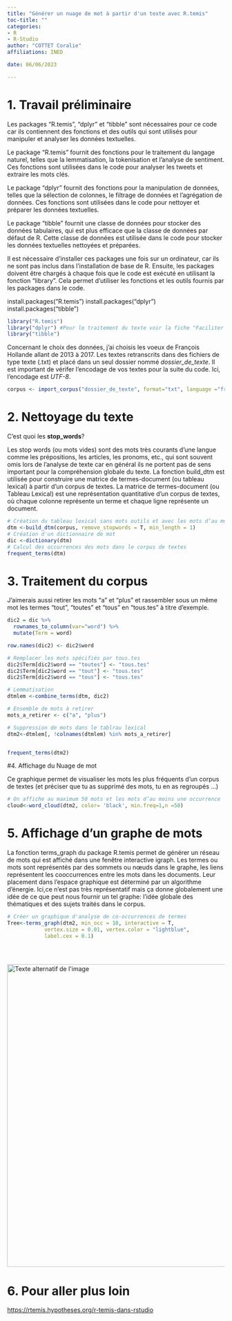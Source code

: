 ```yaml
---
title: "Générer un nuage de mot à partir d'un texte avec R.temis"
toc-title: ""
categories:
- R
- R-Studio
author: "COTTET Coralie"
affiliations: INED

date: 06/06/2023

---
```


# 1. Travail préliminaire 

Les packages "R.temis", "dplyr" et "tibble" sont nécessaires pour ce code car ils contiennent des fonctions et des outils qui sont utilisés pour manipuler et analyser les données textuelles.

Le package "R.temis" fournit des fonctions pour le traitement du langage naturel, telles que la lemmatisation, la tokenisation et l'analyse de sentiment. Ces fonctions sont utilisées dans le code pour analyser les tweets et extraire les mots clés.

Le package "dplyr" fournit des fonctions pour la manipulation de données, telles que la sélection de colonnes, le filtrage de données et l'agrégation de données. Ces fonctions sont utilisées dans le code pour nettoyer et préparer les données textuelles.

Le package "tibble" fournit une classe de données pour stocker des données tabulaires, qui est plus efficace que la classe de données par défaut de R. Cette classe de données est utilisée dans le code pour stocker les données textuelles nettoyées et préparées.

Il est nécessaire d'installer ces packages une fois sur un ordinateur, car ils ne sont pas inclus dans l'installation de base de R. Ensuite, les packages doivent être chargés à chaque fois que le code est exécuté en utilisant la fonction "library". Cela permet d'utiliser les fonctions et les outils fournis par les packages dans le code.

install.packages("R.temis") 
install.packages("dplyr")
install.packages("tibble")



```r
library("R.temis")
library("dplyr") #Pour le traitement du texte voir la fiche "Faciliter la manipulation de données avec Dplyr".
library("tibble")
```


Concernant le choix des données, j’ai choisis les voeux de François Hollande allant de 2013 à 2017. Les textes retranscrits dans des fichiers de type texte (.txt) et placé dans un seul dossier nommé _dossier_de_texte_. Il est important de vérifer l'encodage de vos textes pour la suite du code. Ici, l'encodage est _UTF-8_.

```r

corpus <- import_corpus("dossier_de_texte", format="txt", language ="fr")


```


# 2. Nettoyage du texte

C'est quoi les __stop_words__?

Les stop words (ou mots vides) sont des mots très courants d’une langue comme les prépositions, les articles, les pronoms, etc., qui sont souvent omis lors de l’analyse de texte car en général ils ne portent pas de sens important pour la compréhension globale du texte.
La fonction build_dtm est utilisée pour construire une matrice de termes-document (ou tableau lexical) à partir d’un corpus de textes. La matrice de termes-document (ou Tableau Lexical) est une représentation quantitative d'un corpus de textes, où chaque colonne représente un terme et chaque ligne représente un document.

```r
# Création du tableau lexical sans mots outils et avec les mots d’au moins 1 lettre
dtm <-build_dtm(corpus, remove_stopwords = T, min_length = 1)
# Création d'un dictionnaire de mot
dic <-dictionary(dtm) 
# Calcul des occurrences des mots dans le corpus de textes
frequent_terms(dtm) 

```

# 3. Traitement du corpus

J’aimerais aussi retirer les mots “a” et “plus” et rassembler sous un même mot  les termes “tout”, “toutes” et “tous” en “tous.tes” à titre d’exemple.

```r

dic2 = dic %>%
  rownames_to_column(var="word") %>% 
  mutate(Term = word)

row.names(dic2) <- dic2$word

# Remplacer les mots spécifiés par tous.tes
dic2$Term[dic2$word == "toutes"] <- "tous.tes"
dic2$Term[dic2$word == "tout"] <- "tous.tes"
dic2$Term[dic2$word == "tous"] <- "tous.tes"

# Lemmatisation
dtmlem <-combine_terms(dtm, dic2)

# Ensemble de mots à retirer
mots_a_retirer <- c("a", "plus")

# Suppression de mots dans le tablrau lexical
dtm2<-dtmlem[, !colnames(dtmlem) %in% mots_a_retirer]


frequent_terms(dtm2)
```

#4. Affichage du Nuage de mot

Ce graphique permet de visualiser les mots les plus fréquents d’un corpus de textes (et préciser que tu as supprimé des mots, tu en as regroupés …) 
```r

# On affiche au maximum 50 mots et les mots d’au moins une occurrence
cloud<-word_cloud(dtm2, color= 'black', min.freq=1,n =50) 

```



# 5. Affichage d’un graphe de mots

La fonction terms_graph du package R.temis permet de générer un réseau de mots qui est affiché dans une fenêtre interactive igraph. Les termes ou mots sont représentés par des sommets ou nœuds dans le graphe, les liens représentent les cooccurrences entre les mots dans les documents. Leur placement dans l’espace graphique est déterminé par un algorithme d’énergie. Ici,ce n’est pas très représentatif mais ça donne globalement une idée de ce que peut nous fournir un tel graphe: l’idée globale des thématiques et des sujets traités dans le
corpus.

```r
# Créer un graphique d'analyse de co-occurrences de termes
Tree<-terms_graph(dtm2, min_occ = 10, interactive = T,
            vertex.size = 0.01, vertex.color = "lightblue",
            label.cex = 0.1)


  
```


<img src="tree.png" alt="Texte alternatif de l'image" title="Titre de l'image" width=700 lenght=700/>

# 6. Pour aller plus loin

<https://rtemis.hypotheses.org/r-temis-dans-rstudio>






